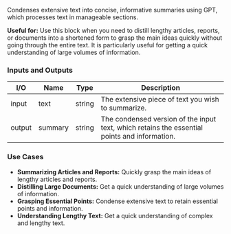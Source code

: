 Condenses extensive text into concise, informative summaries using GPT, which processes text in manageable sections.

**Useful for:** Use this block when you need to distill lengthy articles, reports, or documents into a shortened form to grasp the main ideas quickly without going through the entire text. It is particularly useful for getting a quick understanding of large volumes of information.

### Inputs and Outputs

| I/O    | Name    | Type   | Description                                                                                  |
| ------ | ------- | ------ | -------------------------------------------------------------------------------------------- |
| input  | text    | string | The extensive piece of text you wish to summarize.                                           |
| output | summary | string | The condensed version of the input text, which retains the essential points and information. |

### Use Cases

- **Summarizing Articles and Reports:** Quickly grasp the main ideas of lengthy articles and reports.
- **Distilling Large Documents:** Get a quick understanding of large volumes of information.
- **Grasping Essential Points:** Condense extensive text to retain essential points and information.
- **Understanding Lengthy Text:** Get a quick understanding of complex and lengthy text.
